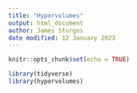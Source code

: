 ```yaml
---
title: "Hypervolumes"
output: html_document
author: James Sturges
date modified: 12 January 2023
---
```


```r
knitr::opts_chunk$set(echo = TRUE)
```


```r
library(tidyverse)
library(hypervolumes)

```

```r

```
